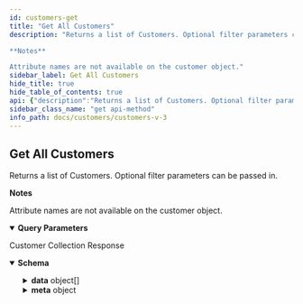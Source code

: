 ```yaml
---
id: customers-get
title: "Get All Customers"
description: "Returns a list of Customers. Optional filter parameters can be passed in.

**Notes**

Attribute names are not available on the customer object."
sidebar_label: Get All Customers
hide_title: true
hide_table_of_contents: true
api: {"description":"Returns a list of Customers. Optional filter parameters can be passed in.\n\n**Notes**\n\nAttribute names are not available on the customer object.","tags":["Customers"],"operationId":"CustomersGet","deprecated":false,"parameters":[{"name":"page","in":"query","description":"Page number. `page=1`","schema":{"type":"integer"}},{"in":"query","name":"limit","description":"Items count per page. `limit=50`","schema":{"type":"number"}},{"name":"id:in","in":"query","description":"Filter items by ID.\n`id:in=4,5,6`","style":"form","explode":false,"schema":{"type":"array","items":{"type":"integer"}}},{"name":"company:in","in":"query","description":"Filter items by company. `company:in=bigcommerce,commongood`","style":"form","explode":false,"schema":{"type":"array","items":{"type":"string"}}},{"name":"customer_group_id:in","in":"query","description":"Filter items by customer_group_id. `customer_group_id:in=5,6`","style":"form","explode":false,"schema":{"type":"array","items":{"type":"string"}}},{"name":"date_created","in":"query","description":"Filter items by date_created. `date_created=2018-09-05T13:43:54`","schema":{"type":"string","format":"date-time"}},{"name":"date_created:max","in":"query","description":"Filter items by maximum date_created. `date_created:max=2018-09-10`","schema":{"type":"string"}},{"name":"date_created:min","in":"query","description":"Filter items by date_created. `date_created:min=2018-09-05`","schema":{"type":"string","format":"date-time"}},{"name":"date_modified","in":"query","description":"Filter items by date_modified. `date_modified=2018-09-05T13:45:03`","schema":{"type":"string","format":"date-time"}},{"name":"date_modified:min","in":"query","description":"Filter items by minimum date_modified. `date_modified:min=2019-09-04T:00:00:00` or `date_modified:min=2019-09-04`","schema":{"type":"string"}},{"name":"date_modified:max","in":"query","description":"Filter items by maximum date_modified. `date_modified:max=2018-09-05T13:45:03` or `date_modified:max=2019-09-04`","schema":{"type":"string","format":"date-time"}},{"name":"email:in","in":"query","description":"Filter items by email. `email:in=janedoe@example.com`","schema":{"type":"string"}},{"name":"name:in","in":"query","description":"Filter items by first_name and last_name. `name=james moriarty`","style":"form","explode":false,"schema":{"type":"array","items":{"type":"string"}}},{"name":"name:like","in":"query","description":"Filter items by substring in first_name and last_name.\n`name:like=moriarty, sherlock`\nConcatenates the first_name and last_name fields.","style":"form","explode":false,"schema":{"type":"array","items":{"type":"string"}}},{"name":"registration_ip_address:in","in":"query","description":"Filter items by registration_ip_address. If the customer was created using the API, then registration address is blank.\n`registration_ip_address:in=12.345.6.789`","style":"form","explode":false,"schema":{"type":"array","items":{"type":"integer"}}},{"name":"include","in":"query","description":"Indicates whether to include customer sub-resources:\n * `addresses` - customer addresses\n * `storecredit` - store credit\n * `attributes` - customer attributes and address attributes\n * `formfields` - customer and address form fields\n * `shopper_profile_id` - the ID of the shopper profile associated with the customer (Beta)\n * `segment_ids`- segments the customer belongs to (Beta)\n\n `include=addresses,storecredit,attributes,formfields,shopper_profile_id,segment_ids`","schema":{"type":"string","enum":["addresses","storecredit","attributes","formfields"]}},{"in":"query","name":"sort","description":"Sort items by date_created, date_modified, or last_name:* `date_created:asc` - date created, ascending* `date_created:desc` - date created, descending* `last_name:asc` - last name, ascending* `last_name:desc` - last name, descending * `date_modified:asc` - date modified, ascending* `date_modified:desc`- date modified, descending  Example: `sort=last_name:asc`","schema":{"type":"string","enum":["date_created:asc","date_created:desc","last_name:asc","last_name:desc","date_modified:asc","date_modified:desc"]}}],"responses":{"200":{"description":"Customer Collection Response","content":{"application/json":{"schema":{"type":"object","properties":{"data":{"type":"array","items":{"title":"customer_Full","type":"object","properties":{"email":{"description":"The email of the customer. Must be unique.","type":"string","minLength":3,"maxLength":255},"first_name":{"description":"The first name of the customer.","type":"string","minLength":1,"maxLength":100},"last_name":{"description":"The last name of the customer.","type":"string","minLength":1,"maxLength":100},"company":{"description":"The company of the customer.","type":"string","minLength":0,"maxLength":255},"phone":{"description":"The phone number of the customer.","type":"string","minLength":0,"maxLength":50},"registration_ip_address":{"description":"The IP address from which this customer was registered.","type":"string","minLength":0,"maxLength":30},"notes":{"description":"The customer notes.","type":"string"},"tax_exempt_category":{"description":"The tax exempt category code for the customer.","type":"string","minLength":0,"maxLength":255},"customer_group_id":{"description":"ID of the group which this customer belongs to.","type":"integer","format":"int32"},"id":{"description":"The unique numeric ID of the customer.","type":"integer","format":"int32"},"date_modified":{"description":"The date on which the customer was modified.","type":"string","format":"date-time"},"date_created":{"description":"The date of which the customer was created.","type":"string","format":"date-time"},"address_count":{"description":"Total number of customer addresses.","type":"integer","format":"int32"},"attribute_count":{"description":"Total number of customer attributes.","type":"integer","format":"int32"},"authentication":{"title":"Customer Authentication Base","example":{"force_password_reset":true},"type":"object","properties":{"force_password_reset":{"description":"If `true`, this customer will be forced to change password on next login.","type":"boolean"}}},"addresses":{"description":"Array of customer addresses. Limited to 10.","type":"array","maxItems":10,"items":{"title":"address_Full","type":"object","properties":{"first_name":{"description":"The first name of the customer address.","type":"string","minLength":1,"maxLength":255},"last_name":{"description":"The last name of the customer address.","type":"string","minLength":1,"maxLength":255},"company":{"description":"The company of the customer address.","type":"string","minLength":0,"maxLength":255},"address1":{"description":"The address 1 line.","type":"string"},"address2":{"description":"The address 2 line.","type":"string"},"city":{"description":"The city of the customer address.","type":"string","minLength":0,"maxLength":100},"state_or_province":{"description":"The state or province name.","type":"string","minLength":0,"maxLength":100},"postal_code":{"description":"The postal code of the customer address.","type":"string","minLength":0,"maxLength":30},"country_code":{"description":"The country code of the customer address.","type":"string","minLength":2,"maxLength":2},"phone":{"description":"The phone number of the customer address.","type":"string","minLength":0,"maxLength":50},"address_type":{"title":"Address Type","description":"The address type. Residential or Commercial.","example":"residential","type":"string","enum":["residential","commercial"]},"customer_id":{"description":"The customer ID.","type":"integer","format":"int32"},"id":{"description":"The unique numeric ID of the address.","type":"integer","format":"int32"},"country":{"description":"The country name of the customer address.","type":"string"},"form_fields":{"description":"Array of form fields. Controlled by `formfields` parameter.","type":"array","items":{"allOf":[{"title":"Generic Form Field Value","type":"object","required":["name","value"],"properties":{"name":{"type":"string","description":"The form field name.","example":"color"},"value":{"oneOf":[{"type":"string","example":"blue"},{"type":"number","format":"double","example":12.345},{"type":"array","example":["red","green","black"],"items":{"type":"string"}}]}}}],"title":"Customer Address Form Field Value"}}},"required":["first_name","last_name","address1","city","state_or_province","postal_code","country_code","customer_id","id"],"x-internal":false}},"attributes":{"description":"Array of customer attributes. Limited to 10.","type":"array","maxItems":10,"items":{"description":"","type":"object","x-examples":{"Example":{"attribute_id":2,"attribute_value":"Yes","customer_id":1,"date_created":"2021-07-28T19:00:38Z","date_modified":"2021-07-28T19:00:38Z","id":2}},"properties":{"attribute_id":{"type":"integer","description":"Attribute ID.","format":"int32","example":2},"attribute_value":{"type":"string","minLength":1,"description":"Attribute value.","example":"Yes"},"customer_id":{"type":"integer","description":"Customer ID.","example":1,"format":"int32"},"date_created":{"type":"string","minLength":1,"description":"The date the customer attribute was created.","format":"date-time"},"date_modified":{"type":"string","minLength":1,"description":"The date the customer attribute was modified.","format":"date-time"},"id":{"type":"integer","description":"Attribute value ID.","format":"int32","example":2}},"x-internal":false}},"form_fields":{"description":"Array of form fields. Controlled by `formfields` parameter.","type":"array","items":{"title":"Customer Form Field Value","type":"object","required":["customer_id","name","value"],"properties":{"name":{"type":"string","description":"The form field name.","example":"color"},"value":{"oneOf":[{"type":"string","example":"blue"},{"type":"number","format":"double","example":12.345},{"type":"array","example":["red","green","black"],"items":{"type":"string"}}]},"customer_id":{"type":"integer"}}}},"store_credit_amounts":{"description":"Store credit. ","type":"array","format":"double","items":{"type":"object","properties":{"amount":{"type":"number","format":"float","example":43.15}}},"x-internal":false},"accepts_product_review_abandoned_cart_emails":{"type":"boolean","description":"Determines if the customer is signed up to receive either product review or abandoned cart emails or receive both emails."},"origin_channel_id":{"type":"integer","description":"Channel ID of the customer that has created the form."},"channel_ids":{"type":"array","title":"customerChannelIds","description":"Array of channel ids the Customer has access to.","items":{"example":[1,2]},"x-internal":false}},"x-internal":false}},"meta":{"title":"_metaCollection","description":"Data about the response, including pagination and collection totals.","type":"object","properties":{"pagination":{"title":"Pagination","description":"Data about the response, including pagination and collection totals.","type":"object","properties":{"total":{"description":"Total number of items in the result set.","type":"integer","format":"int32"},"count":{"description":"Total number of items in the collection response.","type":"integer","format":"int32"},"per_page":{"description":"The amount of items returned in the collection per page, controlled by the limit parameter.","type":"integer","format":"int32"},"current_page":{"description":"The page you are currently on within the collection.","type":"integer","format":"int32"},"total_pages":{"description":"The total number of pages in the collection.","type":"integer","format":"int32"},"links":{"title":"Links","description":"Pagination links for the previous and next parts of the whole collection.","type":"object","properties":{"previous":{"description":"Link to the previous page returned in the response.","type":"string"},"current":{"description":"Link to the current page returned in the response.","type":"string"},"next":{"description":"Link to the next page returned in the response.","type":"string"}}}},"x-internal":false}},"x-internal":false}}},"examples":{"example-1":{"value":{"data":[{"email":"string@example.com","first_name":"string","last_name":"string","company":"string","phone":"string","notes":"string","tax_exempt_category":"string","customer_group_id":0,"addresses":[{"first_name":"string","last_name":"string","address1":"Addr1","address2":"","city":"string","state_or_province":"string","postal_code":"string","country_code":"st","phone":"string","address_type":"residential","customer_id":0,"id":0,"country":"string"}],"store_credit_amounts":[{"amount":43.15}],"accepts_product_review_abandoned_cart_emails":true,"channel_ids":[1],"shopper_profile_id":"82511e54-4040-40fe-b742-2b25655f205b","segment_ids":["5bb733a9-5491-47b3-9451-9ae8d6a6bc6b"]}],"meta":{"pagination":{"total":0,"count":0,"per_page":0,"current_page":0,"total_pages":0,"links":{"previous":"string","current":"string","next":"string"}}}}}}}}}},"method":"get","path":"/stores/{store_hash}/v3/customers","servers":[{"url":"https://api.bigcommerce.com","variables":{"store_hash":{"default":"store_hash"}}}],"security":[{"X-Auth-Token":[]}],"securitySchemes":{"X-Auth-Token":{"type":"apiKey","name":"X-Auth-Token","in":"header"}},"info":{"version":"","title":"Customers V3","description":"Create and manage customers.\n\n## Authentication\n\nAuthenticate requests by passing an API account `access_token` in the `X-Auth-Token` HTTP header:\n\n```http\nGET /stores/{{STORE_HASH}}/v3/customers\nhost: api.bigcommerce.com\nAccept: application/json\nX-Auth-Token: {{ACCESS_TOKEN}}\n```\n\n| Header | Parameter | Description |\n|:-------|:----------|:------------|\n| `X-Auth-Token` | `access_token` | Obtained by creating an API account or installing an app in a BigCommerce control panel. |\n\n### OAuth Scopes\n\n| UI Name                                      | Permission | Parameter                                     |\n|:---------------------------------------------|:-----------|:----------------------------------------------|\n| Customers                                    | modify     | `store_v2_customers`                          |\n| Customers                                    | read-only  | `store_v2_customers_read_only`                |\n| Stored Payment Instruments                   | modify     | `store_stored_payment_instruments`            |\n| Stored Payment Instruments                   | read-only  | `store_stored_payment_instruments_read_only`  |\n\nFor more information on Authenticating BigCommerce APIs, see: [Authentication](/api-docs/getting-started/authentication).\n\n## Resources\n* [Customer and Subscribers Overview](/api-docs/store-management/customers).","contact":{}},"postman":{"name":"Get All Customers","description":{"content":"Returns a list of Customers. Optional filter parameters can be passed in.\n\n**Notes**\n\nAttribute names are not available on the customer object.","type":"text/plain"},"url":{"path":["stores",":store_hash","v3","customers"],"host":["{{baseUrl}}"],"query":[{"disabled":false,"description":{"content":"Page number. `page=1`","type":"text/plain"},"key":"page","value":""},{"disabled":false,"description":{"content":"Items count per page. `limit=50`","type":"text/plain"},"key":"limit","value":""},{"disabled":false,"description":{"content":"Filter items by ID.\n`id:in=4,5,6`","type":"text/plain"},"key":"id:in","value":""},{"disabled":false,"description":{"content":"Filter items by company. `company:in=bigcommerce,commongood`","type":"text/plain"},"key":"company:in","value":""},{"disabled":false,"description":{"content":"Filter items by customer_group_id. `customer_group_id:in=5,6`","type":"text/plain"},"key":"customer_group_id:in","value":""},{"disabled":false,"description":{"content":"Filter items by date_created. `date_created=2018-09-05T13:43:54`","type":"text/plain"},"key":"date_created","value":""},{"disabled":false,"description":{"content":"Filter items by maximum date_created. `date_created:max=2018-09-10`","type":"text/plain"},"key":"date_created:max","value":""},{"disabled":false,"description":{"content":"Filter items by date_created. `date_created:min=2018-09-05`","type":"text/plain"},"key":"date_created:min","value":""},{"disabled":false,"description":{"content":"Filter items by date_modified. `date_modified=2018-09-05T13:45:03`","type":"text/plain"},"key":"date_modified","value":""},{"disabled":false,"description":{"content":"Filter items by minimum date_modified. `date_modified:min=2019-09-04T:00:00:00` or `date_modified:min=2019-09-04`","type":"text/plain"},"key":"date_modified:min","value":""},{"disabled":false,"description":{"content":"Filter items by maximum date_modified. `date_modified:max=2018-09-05T13:45:03` or `date_modified:max=2019-09-04`","type":"text/plain"},"key":"date_modified:max","value":""},{"disabled":false,"description":{"content":"Filter items by email. `email:in=janedoe@example.com`","type":"text/plain"},"key":"email:in","value":""},{"disabled":false,"description":{"content":"Filter items by first_name and last_name. `name=james moriarty`","type":"text/plain"},"key":"name:in","value":""},{"disabled":false,"description":{"content":"Filter items by substring in first_name and last_name.\n`name:like=moriarty, sherlock`\nConcatenates the first_name and last_name fields.","type":"text/plain"},"key":"name:like","value":""},{"disabled":false,"description":{"content":"Filter items by registration_ip_address. If the customer was created using the API, then registration address is blank.\n`registration_ip_address:in=12.345.6.789`","type":"text/plain"},"key":"registration_ip_address:in","value":""},{"disabled":false,"description":{"content":"Indicates whether to include customer sub-resources:\n * `addresses` - customer addresses\n * `storecredit` - store credit\n * `attributes` - customer attributes and address attributes\n * `formfields` - customer and address form fields\n * `shopper_profile_id` - the ID of the shopper profile associated with the customer (Beta)\n * `segment_ids`- segments the customer belongs to (Beta)\n\n `include=addresses,storecredit,attributes,formfields,shopper_profile_id,segment_ids`","type":"text/plain"},"key":"include","value":""},{"disabled":false,"description":{"content":"Sort items by date_created, date_modified, or last_name:* `date_created:asc` - date created, ascending* `date_created:desc` - date created, descending* `last_name:asc` - last name, ascending* `last_name:desc` - last name, descending * `date_modified:asc` - date modified, ascending* `date_modified:desc`- date modified, descending  Example: `sort=last_name:asc`","type":"text/plain"},"key":"sort","value":""}],"variable":[{"disabled":false,"description":{"content":"(Required) ","type":"text/plain"},"type":"any","value":"","key":"store_hash"}]},"header":[{"key":"Accept","value":"application/json"}],"method":"GET"}}
sidebar_class_name: "get api-method"
info_path: docs/customers/customers-v-3
---
```



## Get All Customers



Returns a list of Customers. Optional filter parameters can be passed in.

**Notes**

Attribute names are not available on the customer object.

<details style={{"marginBottom":"1rem"}} data-collapsed={false} open={true}><summary style={{}}><strong>Query Parameters</strong></summary><div><ul><ParamsItem className={"paramsItem"} param={{"name":"page","in":"query","description":"Page number. `page=1`","schema":{"type":"integer"}}}></ParamsItem><ParamsItem className={"paramsItem"} param={{"in":"query","name":"limit","description":"Items count per page. `limit=50`","schema":{"type":"number"}}}></ParamsItem><ParamsItem className={"paramsItem"} param={{"name":"id:in","in":"query","description":"Filter items by ID.\n`id:in=4,5,6`","style":"form","explode":false,"schema":{"type":"array","items":{"type":"integer"}}}}></ParamsItem><ParamsItem className={"paramsItem"} param={{"name":"company:in","in":"query","description":"Filter items by company. `company:in=bigcommerce,commongood`","style":"form","explode":false,"schema":{"type":"array","items":{"type":"string"}}}}></ParamsItem><ParamsItem className={"paramsItem"} param={{"name":"customer_group_id:in","in":"query","description":"Filter items by customer_group_id. `customer_group_id:in=5,6`","style":"form","explode":false,"schema":{"type":"array","items":{"type":"string"}}}}></ParamsItem><ParamsItem className={"paramsItem"} param={{"name":"date_created","in":"query","description":"Filter items by date_created. `date_created=2018-09-05T13:43:54`","schema":{"type":"string","format":"date-time"}}}></ParamsItem><ParamsItem className={"paramsItem"} param={{"name":"date_created:max","in":"query","description":"Filter items by maximum date_created. `date_created:max=2018-09-10`","schema":{"type":"string"}}}></ParamsItem><ParamsItem className={"paramsItem"} param={{"name":"date_created:min","in":"query","description":"Filter items by date_created. `date_created:min=2018-09-05`","schema":{"type":"string","format":"date-time"}}}></ParamsItem><ParamsItem className={"paramsItem"} param={{"name":"date_modified","in":"query","description":"Filter items by date_modified. `date_modified=2018-09-05T13:45:03`","schema":{"type":"string","format":"date-time"}}}></ParamsItem><ParamsItem className={"paramsItem"} param={{"name":"date_modified:min","in":"query","description":"Filter items by minimum date_modified. `date_modified:min=2019-09-04T:00:00:00` or `date_modified:min=2019-09-04`","schema":{"type":"string"}}}></ParamsItem><ParamsItem className={"paramsItem"} param={{"name":"date_modified:max","in":"query","description":"Filter items by maximum date_modified. `date_modified:max=2018-09-05T13:45:03` or `date_modified:max=2019-09-04`","schema":{"type":"string","format":"date-time"}}}></ParamsItem><ParamsItem className={"paramsItem"} param={{"name":"email:in","in":"query","description":"Filter items by email. `email:in=janedoe@example.com`","schema":{"type":"string"}}}></ParamsItem><ParamsItem className={"paramsItem"} param={{"name":"name:in","in":"query","description":"Filter items by first_name and last_name. `name=james moriarty`","style":"form","explode":false,"schema":{"type":"array","items":{"type":"string"}}}}></ParamsItem><ParamsItem className={"paramsItem"} param={{"name":"name:like","in":"query","description":"Filter items by substring in first_name and last_name.\n`name:like=moriarty, sherlock`\nConcatenates the first_name and last_name fields.","style":"form","explode":false,"schema":{"type":"array","items":{"type":"string"}}}}></ParamsItem><ParamsItem className={"paramsItem"} param={{"name":"registration_ip_address:in","in":"query","description":"Filter items by registration_ip_address. If the customer was created using the API, then registration address is blank.\n`registration_ip_address:in=12.345.6.789`","style":"form","explode":false,"schema":{"type":"array","items":{"type":"integer"}}}}></ParamsItem><ParamsItem className={"paramsItem"} param={{"name":"include","in":"query","description":"Indicates whether to include customer sub-resources:\n * `addresses` - customer addresses\n * `storecredit` - store credit\n * `attributes` - customer attributes and address attributes\n * `formfields` - customer and address form fields\n * `shopper_profile_id` - the ID of the shopper profile associated with the customer (Beta)\n * `segment_ids`- segments the customer belongs to (Beta)\n\n `include=addresses,storecredit,attributes,formfields,shopper_profile_id,segment_ids`","schema":{"type":"string","enum":["addresses","storecredit","attributes","formfields"]}}}></ParamsItem><ParamsItem className={"paramsItem"} param={{"in":"query","name":"sort","description":"Sort items by date_created, date_modified, or last_name:* `date_created:asc` - date created, ascending* `date_created:desc` - date created, descending* `last_name:asc` - last name, ascending* `last_name:desc` - last name, descending * `date_modified:asc` - date modified, ascending* `date_modified:desc`- date modified, descending  Example: `sort=last_name:asc`","schema":{"type":"string","enum":["date_created:asc","date_created:desc","last_name:asc","last_name:desc","date_modified:asc","date_modified:desc"]}}}></ParamsItem></ul></div></details><div><ApiTabs><TabItem label={"200"} value={"200"}><div>

Customer Collection Response

</div><div><MimeTabs groupId={"mime-type"}><TabItem label={"application/json"} value={"application/json"}><SchemaTabs groupId={"schema-tabs"}><TabItem label={"Schema"} value={"Schema"}><details style={{}} data-collapsed={false} open={true}><summary style={{"textAlign":"left"}}><strong>Schema</strong></summary><div style={{"textAlign":"left","marginLeft":"1rem"}}></div><ul style={{"marginLeft":"1rem"}}><SchemaItem collapsible={true} className={"schemaItem"}><details style={{}}><summary style={{}}><strong>data</strong><span style={{"opacity":"0.6"}}> object[]</span></summary><div style={{"marginLeft":"1rem"}}><SchemaItem collapsible={false} name={"email"} required={false} schemaDescription={"The email of the customer. Must be unique."} schemaName={"string"} qualifierMessage={"**Possible values:** `>= 3 characters` and `<= 255 characters`"} defaultValue={undefined}></SchemaItem><SchemaItem collapsible={false} name={"first_name"} required={false} schemaDescription={"The first name of the customer."} schemaName={"string"} qualifierMessage={"**Possible values:** `non-empty` and `<= 100 characters`"} defaultValue={undefined}></SchemaItem><SchemaItem collapsible={false} name={"last_name"} required={false} schemaDescription={"The last name of the customer."} schemaName={"string"} qualifierMessage={"**Possible values:** `non-empty` and `<= 100 characters`"} defaultValue={undefined}></SchemaItem><SchemaItem collapsible={false} name={"company"} required={false} schemaDescription={"The company of the customer."} schemaName={"string"} qualifierMessage={"**Possible values:** `<= 255 characters`"} defaultValue={undefined}></SchemaItem><SchemaItem collapsible={false} name={"phone"} required={false} schemaDescription={"The phone number of the customer."} schemaName={"string"} qualifierMessage={"**Possible values:** `<= 50 characters`"} defaultValue={undefined}></SchemaItem><SchemaItem collapsible={false} name={"registration_ip_address"} required={false} schemaDescription={"The IP address from which this customer was registered."} schemaName={"string"} qualifierMessage={"**Possible values:** `<= 30 characters`"} defaultValue={undefined}></SchemaItem><SchemaItem collapsible={false} name={"notes"} required={false} schemaDescription={"The customer notes."} schemaName={"string"} qualifierMessage={undefined} defaultValue={undefined}></SchemaItem><SchemaItem collapsible={false} name={"tax_exempt_category"} required={false} schemaDescription={"The tax exempt category code for the customer."} schemaName={"string"} qualifierMessage={"**Possible values:** `<= 255 characters`"} defaultValue={undefined}></SchemaItem><SchemaItem collapsible={false} name={"customer_group_id"} required={false} schemaDescription={"ID of the group which this customer belongs to."} schemaName={"int32"} qualifierMessage={undefined} defaultValue={undefined}></SchemaItem><SchemaItem collapsible={false} name={"id"} required={false} schemaDescription={"The unique numeric ID of the customer."} schemaName={"int32"} qualifierMessage={undefined} defaultValue={undefined}></SchemaItem><SchemaItem collapsible={false} name={"date_modified"} required={false} schemaDescription={"The date on which the customer was modified."} schemaName={"date-time"} qualifierMessage={undefined} defaultValue={undefined}></SchemaItem><SchemaItem collapsible={false} name={"date_created"} required={false} schemaDescription={"The date of which the customer was created."} schemaName={"date-time"} qualifierMessage={undefined} defaultValue={undefined}></SchemaItem><SchemaItem collapsible={false} name={"address_count"} required={false} schemaDescription={"Total number of customer addresses."} schemaName={"int32"} qualifierMessage={undefined} defaultValue={undefined}></SchemaItem><SchemaItem collapsible={false} name={"attribute_count"} required={false} schemaDescription={"Total number of customer attributes."} schemaName={"int32"} qualifierMessage={undefined} defaultValue={undefined}></SchemaItem><SchemaItem collapsible={true} className={"schemaItem"}><details style={{}}><summary style={{}}><strong>authentication</strong><span style={{"opacity":"0.6"}}> object</span></summary><div style={{"marginLeft":"1rem"}}><SchemaItem collapsible={false} name={"force_password_reset"} required={false} schemaDescription={"If `true`, this customer will be forced to change password on next login."} schemaName={"boolean"} qualifierMessage={undefined} defaultValue={undefined}></SchemaItem></div></details></SchemaItem><SchemaItem collapsible={true} className={"schemaItem"}><details style={{}}><summary style={{}}><strong>addresses</strong><span style={{"opacity":"0.6"}}> object[]</span></summary><div style={{"marginLeft":"1rem"}}><div style={{"marginTop":".5rem","marginBottom":".5rem"}}>

**Possible values:** `<= 10`

</div><div style={{"marginTop":".5rem","marginBottom":".5rem"}}>

Array of customer addresses. Limited to 10.

</div><SchemaItem collapsible={false} name={"first_name"} required={false} schemaDescription={"The first name of the customer address."} schemaName={"string"} qualifierMessage={"**Possible values:** `non-empty` and `<= 255 characters`"} defaultValue={undefined}></SchemaItem><SchemaItem collapsible={false} name={"last_name"} required={false} schemaDescription={"The last name of the customer address."} schemaName={"string"} qualifierMessage={"**Possible values:** `non-empty` and `<= 255 characters`"} defaultValue={undefined}></SchemaItem><SchemaItem collapsible={false} name={"company"} required={false} schemaDescription={"The company of the customer address."} schemaName={"string"} qualifierMessage={"**Possible values:** `<= 255 characters`"} defaultValue={undefined}></SchemaItem><SchemaItem collapsible={false} name={"address1"} required={false} schemaDescription={"The address 1 line."} schemaName={"string"} qualifierMessage={undefined} defaultValue={undefined}></SchemaItem><SchemaItem collapsible={false} name={"address2"} required={false} schemaDescription={"The address 2 line."} schemaName={"string"} qualifierMessage={undefined} defaultValue={undefined}></SchemaItem><SchemaItem collapsible={false} name={"city"} required={false} schemaDescription={"The city of the customer address."} schemaName={"string"} qualifierMessage={"**Possible values:** `<= 100 characters`"} defaultValue={undefined}></SchemaItem><SchemaItem collapsible={false} name={"state_or_province"} required={false} schemaDescription={"The state or province name."} schemaName={"string"} qualifierMessage={"**Possible values:** `<= 100 characters`"} defaultValue={undefined}></SchemaItem><SchemaItem collapsible={false} name={"postal_code"} required={false} schemaDescription={"The postal code of the customer address."} schemaName={"string"} qualifierMessage={"**Possible values:** `<= 30 characters`"} defaultValue={undefined}></SchemaItem><SchemaItem collapsible={false} name={"country_code"} required={false} schemaDescription={"The country code of the customer address."} schemaName={"string"} qualifierMessage={"**Possible values:** `>= 2 characters` and `<= 2 characters`"} defaultValue={undefined}></SchemaItem><SchemaItem collapsible={false} name={"phone"} required={false} schemaDescription={"The phone number of the customer address."} schemaName={"string"} qualifierMessage={"**Possible values:** `<= 50 characters`"} defaultValue={undefined}></SchemaItem><SchemaItem collapsible={false} name={"address_type"} required={false} schemaDescription={"The address type. Residential or Commercial."} schemaName={"Address Type"} qualifierMessage={"**Possible values:** [`residential`, `commercial`]"} defaultValue={undefined}></SchemaItem><SchemaItem collapsible={false} name={"customer_id"} required={false} schemaDescription={"The customer ID."} schemaName={"int32"} qualifierMessage={undefined} defaultValue={undefined}></SchemaItem><SchemaItem collapsible={false} name={"id"} required={false} schemaDescription={"The unique numeric ID of the address."} schemaName={"int32"} qualifierMessage={undefined} defaultValue={undefined}></SchemaItem><SchemaItem collapsible={false} name={"country"} required={false} schemaDescription={"The country name of the customer address."} schemaName={"string"} qualifierMessage={undefined} defaultValue={undefined}></SchemaItem><SchemaItem collapsible={false} name={"form_fields"} required={false} schemaDescription={"Array of form fields. Controlled by `formfields` parameter."} schemaName={"object[]"} qualifierMessage={undefined} defaultValue={undefined}></SchemaItem></div></details></SchemaItem><SchemaItem collapsible={true} className={"schemaItem"}><details style={{}}><summary style={{}}><strong>attributes</strong><span style={{"opacity":"0.6"}}> object[]</span></summary><div style={{"marginLeft":"1rem"}}><div style={{"marginTop":".5rem","marginBottom":".5rem"}}>

**Possible values:** `<= 10`

</div><div style={{"marginTop":".5rem","marginBottom":".5rem"}}>

Array of customer attributes. Limited to 10.

</div><SchemaItem collapsible={false} name={"attribute_id"} required={false} schemaDescription={"Attribute ID."} schemaName={"int32"} qualifierMessage={undefined} defaultValue={undefined}></SchemaItem><SchemaItem collapsible={false} name={"attribute_value"} required={false} schemaDescription={"Attribute value."} schemaName={"string"} qualifierMessage={"**Possible values:** `non-empty`"} defaultValue={undefined}></SchemaItem><SchemaItem collapsible={false} name={"customer_id"} required={false} schemaDescription={"Customer ID."} schemaName={"int32"} qualifierMessage={undefined} defaultValue={undefined}></SchemaItem><SchemaItem collapsible={false} name={"date_created"} required={false} schemaDescription={"The date the customer attribute was created."} schemaName={"date-time"} qualifierMessage={"**Possible values:** `non-empty`"} defaultValue={undefined}></SchemaItem><SchemaItem collapsible={false} name={"date_modified"} required={false} schemaDescription={"The date the customer attribute was modified."} schemaName={"date-time"} qualifierMessage={"**Possible values:** `non-empty`"} defaultValue={undefined}></SchemaItem><SchemaItem collapsible={false} name={"id"} required={false} schemaDescription={"Attribute value ID."} schemaName={"int32"} qualifierMessage={undefined} defaultValue={undefined}></SchemaItem></div></details></SchemaItem><SchemaItem collapsible={true} className={"schemaItem"}><details style={{}}><summary style={{}}><strong>form_fields</strong><span style={{"opacity":"0.6"}}> object[]</span></summary><div style={{"marginLeft":"1rem"}}><div style={{"marginTop":".5rem","marginBottom":".5rem"}}>

Array of form fields. Controlled by `formfields` parameter.

</div><SchemaItem collapsible={false} name={"name"} required={false} schemaDescription={"The form field name."} schemaName={"string"} qualifierMessage={undefined} defaultValue={undefined}></SchemaItem><SchemaItem collapsible={true} className={"schemaItem"}><details style={{}}><summary style={{}}><strong>value</strong><span style={{"opacity":"0.6"}}> object</span></summary><div style={{"marginLeft":"1rem"}}><div><div><span className={"badge badge--info"}>oneOf</span><SchemaTabs><TabItem label={"MOD1"} value={"0-item-properties"}><li><div><strong>string</strong></div></li></TabItem><TabItem label={"MOD2"} value={"1-item-properties"}><li><div><strong>number</strong><span style={{"opacity":"0.6"}}> double</span></div></li></TabItem><TabItem label={"MOD3"} value={"2-item-properties"}><li><div><strong>string</strong></div></li></TabItem></SchemaTabs></div></div></div></details></SchemaItem><SchemaItem collapsible={false} name={"customer_id"} required={false} schemaDescription={undefined} schemaName={"integer"} qualifierMessage={undefined} defaultValue={undefined}></SchemaItem></div></details></SchemaItem><SchemaItem collapsible={true} className={"schemaItem"}><details style={{}}><summary style={{}}><strong>store_credit_amounts</strong><span style={{"opacity":"0.6"}}> object[]</span></summary><div style={{"marginLeft":"1rem"}}><div style={{"marginTop":".5rem","marginBottom":".5rem"}}>

Store credit. 

</div><SchemaItem collapsible={false} name={"amount"} required={false} schemaDescription={undefined} schemaName={"float"} qualifierMessage={undefined} defaultValue={undefined}></SchemaItem></div></details></SchemaItem><SchemaItem collapsible={false} name={"accepts_product_review_abandoned_cart_emails"} required={false} schemaDescription={"Determines if the customer is signed up to receive either product review or abandoned cart emails or receive both emails."} schemaName={"boolean"} qualifierMessage={undefined} defaultValue={undefined}></SchemaItem><SchemaItem collapsible={false} name={"origin_channel_id"} required={false} schemaDescription={"Channel ID of the customer that has created the form."} schemaName={"integer"} qualifierMessage={undefined} defaultValue={undefined}></SchemaItem><SchemaItem collapsible={false} name={"channel_ids"} required={false} schemaDescription={"Array of channel ids the Customer has access to."} schemaName={"undefined[]"} qualifierMessage={undefined} defaultValue={undefined}></SchemaItem></div></details></SchemaItem><SchemaItem collapsible={true} className={"schemaItem"}><details style={{}}><summary style={{}}><strong>meta</strong><span style={{"opacity":"0.6"}}> object</span></summary><div style={{"marginLeft":"1rem"}}><div style={{"marginTop":".5rem","marginBottom":".5rem"}}>

Data about the response, including pagination and collection totals.

</div><SchemaItem collapsible={true} className={"schemaItem"}><details style={{}}><summary style={{}}><strong>pagination</strong><span style={{"opacity":"0.6"}}> object</span></summary><div style={{"marginLeft":"1rem"}}><div style={{"marginTop":".5rem","marginBottom":".5rem"}}>

Data about the response, including pagination and collection totals.

</div><SchemaItem collapsible={false} name={"total"} required={false} schemaDescription={"Total number of items in the result set."} schemaName={"int32"} qualifierMessage={undefined} defaultValue={undefined}></SchemaItem><SchemaItem collapsible={false} name={"count"} required={false} schemaDescription={"Total number of items in the collection response."} schemaName={"int32"} qualifierMessage={undefined} defaultValue={undefined}></SchemaItem><SchemaItem collapsible={false} name={"per_page"} required={false} schemaDescription={"The amount of items returned in the collection per page, controlled by the limit parameter."} schemaName={"int32"} qualifierMessage={undefined} defaultValue={undefined}></SchemaItem><SchemaItem collapsible={false} name={"current_page"} required={false} schemaDescription={"The page you are currently on within the collection."} schemaName={"int32"} qualifierMessage={undefined} defaultValue={undefined}></SchemaItem><SchemaItem collapsible={false} name={"total_pages"} required={false} schemaDescription={"The total number of pages in the collection."} schemaName={"int32"} qualifierMessage={undefined} defaultValue={undefined}></SchemaItem><SchemaItem collapsible={true} className={"schemaItem"}><details style={{}}><summary style={{}}><strong>links</strong><span style={{"opacity":"0.6"}}> object</span></summary><div style={{"marginLeft":"1rem"}}><div style={{"marginTop":".5rem","marginBottom":".5rem"}}>

Pagination links for the previous and next parts of the whole collection.

</div><SchemaItem collapsible={false} name={"previous"} required={false} schemaDescription={"Link to the previous page returned in the response."} schemaName={"string"} qualifierMessage={undefined} defaultValue={undefined}></SchemaItem><SchemaItem collapsible={false} name={"current"} required={false} schemaDescription={"Link to the current page returned in the response."} schemaName={"string"} qualifierMessage={undefined} defaultValue={undefined}></SchemaItem><SchemaItem collapsible={false} name={"next"} required={false} schemaDescription={"Link to the next page returned in the response."} schemaName={"string"} qualifierMessage={undefined} defaultValue={undefined}></SchemaItem></div></details></SchemaItem></div></details></SchemaItem></div></details></SchemaItem></ul></details></TabItem><TabItem label={"Example (from schema)"} value={"Example (from schema)"}><ResponseSamples responseExample={"{\n  \"data\": [\n    {\n      \"email\": \"string\",\n      \"first_name\": \"string\",\n      \"last_name\": \"string\",\n      \"company\": \"string\",\n      \"phone\": \"string\",\n      \"registration_ip_address\": \"string\",\n      \"notes\": \"string\",\n      \"tax_exempt_category\": \"string\",\n      \"customer_group_id\": 0,\n      \"id\": 0,\n      \"date_modified\": \"2022-10-05\",\n      \"date_created\": \"2022-10-05\",\n      \"address_count\": 0,\n      \"attribute_count\": 0,\n      \"authentication\": {\n        \"force_password_reset\": true\n      },\n      \"addresses\": [\n        {\n          \"first_name\": \"string\",\n          \"last_name\": \"string\",\n          \"company\": \"string\",\n          \"address1\": \"string\",\n          \"address2\": \"string\",\n          \"city\": \"string\",\n          \"state_or_province\": \"string\",\n          \"postal_code\": \"string\",\n          \"country_code\": \"string\",\n          \"phone\": \"string\",\n          \"address_type\": \"residential\",\n          \"customer_id\": 0,\n          \"id\": 0,\n          \"country\": \"string\",\n          \"form_fields\": [\n            {\n              \"name\": \"string\",\n              \"value\": \"string\"\n            }\n          ]\n        }\n      ],\n      \"attributes\": [\n        {\n          \"attribute_id\": 0,\n          \"attribute_value\": \"string\",\n          \"customer_id\": 0,\n          \"date_created\": \"2022-10-05\",\n          \"date_modified\": \"2022-10-05\",\n          \"id\": 0\n        }\n      ],\n      \"form_fields\": [\n        {\n          \"name\": \"string\",\n          \"value\": \"string\",\n          \"customer_id\": 0\n        }\n      ],\n      \"store_credit_amounts\": [\n        {\n          \"amount\": 0\n        }\n      ],\n      \"accepts_product_review_abandoned_cart_emails\": true,\n      \"origin_channel_id\": 0,\n      \"channel_ids\": [\n        null\n      ]\n    }\n  ],\n  \"meta\": {\n    \"pagination\": {\n      \"total\": 0,\n      \"count\": 0,\n      \"per_page\": 0,\n      \"current_page\": 0,\n      \"total_pages\": 0,\n      \"links\": {\n        \"previous\": \"string\",\n        \"current\": \"string\",\n        \"next\": \"string\"\n      }\n    }\n  }\n}"} language={"json"}></ResponseSamples></TabItem><TabItem label={"Example-1"} value={"Example-1"}><ResponseSamples responseExample={"{\n  \"data\": [\n    {\n      \"email\": \"string@example.com\",\n      \"first_name\": \"string\",\n      \"last_name\": \"string\",\n      \"company\": \"string\",\n      \"phone\": \"string\",\n      \"notes\": \"string\",\n      \"tax_exempt_category\": \"string\",\n      \"customer_group_id\": 0,\n      \"addresses\": [\n        {\n          \"first_name\": \"string\",\n          \"last_name\": \"string\",\n          \"address1\": \"Addr1\",\n          \"address2\": \"\",\n          \"city\": \"string\",\n          \"state_or_province\": \"string\",\n          \"postal_code\": \"string\",\n          \"country_code\": \"st\",\n          \"phone\": \"string\",\n          \"address_type\": \"residential\",\n          \"customer_id\": 0,\n          \"id\": 0,\n          \"country\": \"string\"\n        }\n      ],\n      \"store_credit_amounts\": [\n        {\n          \"amount\": 43.15\n        }\n      ],\n      \"accepts_product_review_abandoned_cart_emails\": true,\n      \"channel_ids\": [\n        1\n      ],\n      \"shopper_profile_id\": \"82511e54-4040-40fe-b742-2b25655f205b\",\n      \"segment_ids\": [\n        \"5bb733a9-5491-47b3-9451-9ae8d6a6bc6b\"\n      ]\n    }\n  ],\n  \"meta\": {\n    \"pagination\": {\n      \"total\": 0,\n      \"count\": 0,\n      \"per_page\": 0,\n      \"current_page\": 0,\n      \"total_pages\": 0,\n      \"links\": {\n        \"previous\": \"string\",\n        \"current\": \"string\",\n        \"next\": \"string\"\n      }\n    }\n  }\n}"} language={"json"}></ResponseSamples></TabItem></SchemaTabs></TabItem></MimeTabs></div></TabItem></ApiTabs></div>
      